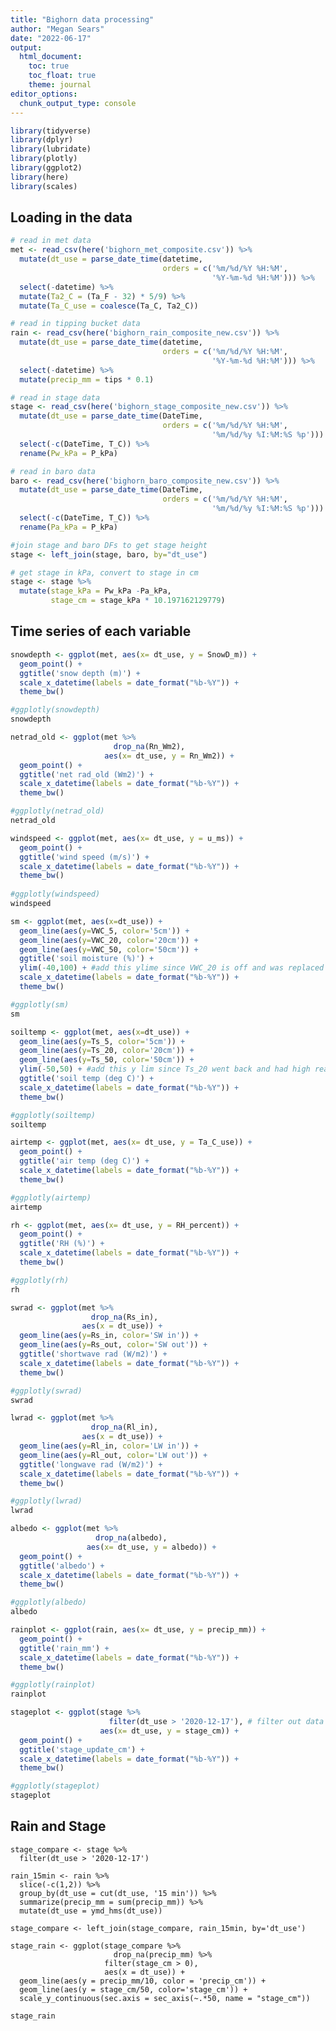 ```yaml
---
title: "Bighorn data processing"
author: "Megan Sears"
date: "2022-06-17"
output:
  html_document:
    toc: true
    toc_float: true
    theme: journal
editor_options: 
  chunk_output_type: console
---
```


```r
library(tidyverse)
library(dplyr)
library(lubridate)
library(plotly)
library(ggplot2)
library(here)
library(scales)
```

## Loading in the data

```r
# read in met data
met <- read_csv(here('bighorn_met_composite.csv')) %>%
  mutate(dt_use = parse_date_time(datetime, 
                                  orders = c('%m/%d/%Y %H:%M',
                                             '%Y-%m-%d %H:%M'))) %>%
  select(-datetime) %>%
  mutate(Ta2_C = (Ta_F - 32) * 5/9) %>%
  mutate(Ta_C_use = coalesce(Ta_C, Ta2_C))

# read in tipping bucket data
rain <- read_csv(here('bighorn_rain_composite_new.csv')) %>%
  mutate(dt_use = parse_date_time(datetime, 
                                  orders = c('%m/%d/%Y %H:%M',
                                             '%Y-%m-%d %H:%M'))) %>%
  select(-datetime) %>%
  mutate(precip_mm = tips * 0.1)

# read in stage data
stage <- read_csv(here('bighorn_stage_composite_new.csv')) %>%
  mutate(dt_use = parse_date_time(DateTime, 
                                  orders = c('%m/%d/%Y %H:%M',
                                             '%m/%d/%y %I:%M:%S %p'))) %>%
  select(-c(DateTime, T_C)) %>%
  rename(Pw_kPa = P_kPa)

# read in baro data
baro <- read_csv(here('bighorn_baro_composite_new.csv')) %>%
  mutate(dt_use = parse_date_time(DateTime, 
                                  orders = c('%m/%d/%Y %H:%M',
                                             '%m/%d/%y %I:%M:%S %p'))) %>%
  select(-c(DateTime, T_C)) %>%
  rename(Pa_kPa = P_kPa)

#join stage and baro DFs to get stage height
stage <- left_join(stage, baro, by="dt_use")

# get stage in kPa, convert to stage in cm
stage <- stage %>%
  mutate(stage_kPa = Pw_kPa -Pa_kPa,
         stage_cm = stage_kPa * 10.197162129779)
```

## Time series of each variable

```r
snowdepth <- ggplot(met, aes(x= dt_use, y = SnowD_m)) + 
  geom_point() +
  ggtitle('snow depth (m)') +
  scale_x_datetime(labels = date_format("%b-%Y")) +
  theme_bw()

#ggplotly(snowdepth)
snowdepth

netrad_old <- ggplot(met %>%
                       drop_na(Rn_Wm2),
                     aes(x= dt_use, y = Rn_Wm2)) + 
  geom_point() +
  ggtitle('net rad_old (Wm2)') +
  scale_x_datetime(labels = date_format("%b-%Y")) +
  theme_bw()

#ggplotly(netrad_old)
netrad_old

windspeed <- ggplot(met, aes(x= dt_use, y = u_ms)) + 
  geom_point() +
  ggtitle('wind speed (m/s)') +
  scale_x_datetime(labels = date_format("%b-%Y")) +
  theme_bw()
 
#ggplotly(windspeed)
windspeed

sm <- ggplot(met, aes(x=dt_use)) +
  geom_line(aes(y=VWC_5, color='5cm')) +
  geom_line(aes(y=VWC_20, color='20cm')) +
  geom_line(aes(y=VWC_50, color='50cm')) +
  ggtitle('soil moisture (%)') +
  ylim(-40,100) + #add this ylime since VWC_20 is off and was replaced in May
  scale_x_datetime(labels = date_format("%b-%Y")) +
  theme_bw()

#ggplotly(sm)
sm

soiltemp <- ggplot(met, aes(x=dt_use)) +
  geom_line(aes(y=Ts_5, color='5cm')) +
  geom_line(aes(y=Ts_20, color='20cm')) +
  geom_line(aes(y=Ts_50, color='50cm')) +
  ylim(-50,50) + #add this y lim since Ts_20 went back and had high readings 
  ggtitle('soil temp (deg C)') +
  scale_x_datetime(labels = date_format("%b-%Y")) +
  theme_bw()

#ggplotly(soiltemp)
soiltemp

airtemp <- ggplot(met, aes(x= dt_use, y = Ta_C_use)) + 
  geom_point() +
  ggtitle('air temp (deg C)') +
  scale_x_datetime(labels = date_format("%b-%Y")) +
  theme_bw()

#ggplotly(airtemp)
airtemp

rh <- ggplot(met, aes(x= dt_use, y = RH_percent)) + 
  geom_point() +
  ggtitle('RH (%)') +
  scale_x_datetime(labels = date_format("%b-%Y")) +
  theme_bw()

#ggplotly(rh)
rh

swrad <- ggplot(met %>% 
                  drop_na(Rs_in),
                aes(x = dt_use)) +
  geom_line(aes(y=Rs_in, color='SW in')) +
  geom_line(aes(y=Rs_out, color='SW out')) + 
  ggtitle('shortwave rad (W/m2)') +
  scale_x_datetime(labels = date_format("%b-%Y")) +
  theme_bw()

#ggplotly(swrad)
swrad

lwrad <- ggplot(met %>% 
                  drop_na(Rl_in),
                aes(x = dt_use)) +
  geom_line(aes(y=Rl_in, color='LW in')) +
  geom_line(aes(y=Rl_out, color='LW out')) + 
  ggtitle('longwave rad (W/m2)') +
  scale_x_datetime(labels = date_format("%b-%Y")) +
  theme_bw()

#ggplotly(lwrad)
lwrad

albedo <- ggplot(met %>% 
                   drop_na(albedo),
                 aes(x= dt_use, y = albedo)) + 
  geom_point() +
  ggtitle('albedo') +
  scale_x_datetime(labels = date_format("%b-%Y")) +
  theme_bw()

#ggplotly(albedo)
albedo

rainplot <- ggplot(rain, aes(x= dt_use, y = precip_mm)) + 
  geom_point() +
  ggtitle('rain_mm') +
  scale_x_datetime(labels = date_format("%b-%Y")) +
  theme_bw()

#ggplotly(rainplot)
rainplot

stageplot <- ggplot(stage %>%
                      filter(dt_use > '2020-12-17'), # filter out data before newest install
                    aes(x= dt_use, y = stage_cm)) + 
  geom_point() +
  ggtitle('stage_update_cm') +
  scale_x_datetime(labels = date_format("%b-%Y")) +
  theme_bw()

#ggplotly(stageplot)
stageplot

```

## Rain and Stage

```rain

stage_compare <- stage %>%
  filter(dt_use > '2020-12-17')

rain_15min <- rain %>%
  slice(-c(1,2)) %>%
  group_by(dt_use = cut(dt_use, '15 min')) %>%
  summarize(precip_mm = sum(precip_mm)) %>%
  mutate(dt_use = ymd_hms(dt_use))

stage_compare <- left_join(stage_compare, rain_15min, by='dt_use')

stage_rain <- ggplot(stage_compare %>%
                       drop_na(precip_mm) %>% 
                     filter(stage_cm > 0),
                     aes(x = dt_use)) +
  geom_line(aes(y = precip_mm/10, color = 'precip_cm')) + 
  geom_line(aes(y = stage_cm/50, color='stage_cm')) +
  scale_y_continuous(sec.axis = sec_axis(~.*50, name = "stage_cm"))
  
stage_rain
  
```

